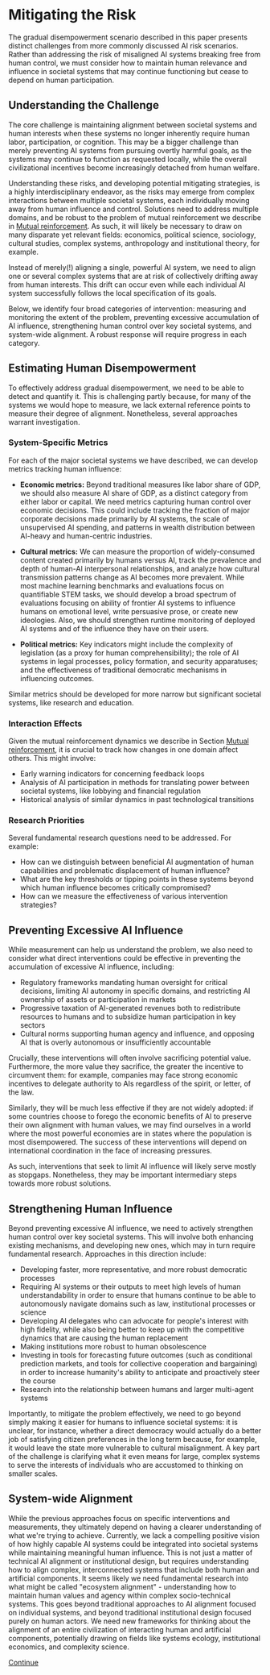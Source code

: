 # Mitigating the Risk

The gradual disempowerment scenario described in this paper presents distinct challenges from more commonly discussed AI risk scenarios. Rather than addressing the risk of misaligned AI systems breaking free from human control, we must consider how to maintain human relevance and influence in societal systems that may continue functioning but cease to depend on human participation.

<a id="understanding-the-challenge"></a>
## Understanding the Challenge

The core challenge is maintaining alignment between societal systems and human interests when these systems no longer inherently require human labor, participation, or cognition. This may be a bigger challenge than merely preventing AI systems from pursuing overtly harmful goals, as the systems may continue to function as requested locally, while the overall civilizational incentives become increasingly detached from human welfare.

Understanding these risks, and developing potential mitigating strategies, is a highly interdisciplinary endeavor, as the risks may emerge from complex interactions between multiple societal systems, each individually moving away from human influence and control. Solutions need to address multiple domains, and be robust to the problem of mutual reinforcement we describe in [Mutual reinforcement](/mutual-reinforcement). As such, it will likely be necessary to draw on many disparate yet relevant fields: economics, political science, sociology, cultural studies, complex systems, anthropology and institutional theory, for example.

Instead of merely(!) aligning a single, powerful AI system, we need to align one or several complex systems that are at risk of collectively drifting away from human interests. This drift can occur even while each individual AI system successfully follows the local specification of its goals.

Below, we identify four broad categories of intervention: measuring and monitoring the extent of the problem, preventing excessive accumulation of AI influence, strengthening human control over key societal systems, and system-wide alignment. A robust response will require progress in each category.

<a id="estimating-human-disempowerment"></a>
## Estimating Human Disempowerment

To effectively address gradual disempowerment, we need to be able to detect and quantify it. This is challenging partly because, for many of the systems we would hope to measure, we lack external reference points to measure their degree of alignment. Nonetheless, several approaches warrant investigation.

<a id="system-specific-metrics"></a>
### System-Specific Metrics

For each of the major societal systems we have described, we can develop metrics tracking human influence:

* **Economic metrics:** Beyond traditional measures like labor share of GDP, we should also measure AI share of GDP, as a distinct category from either labor or capital. We need metrics capturing human control over economic decisions. This could include tracking the fraction of major corporate decisions made primarily by AI systems, the scale of unsupervised AI spending, and patterns in wealth distribution between AI-heavy and human-centric industries.

* **Cultural metrics:** We can measure the proportion of widely-consumed content created primarily by humans versus AI, track the prevalence and depth of human-AI interpersonal relationships, and analyze how cultural transmission patterns change as AI becomes more prevalent. While most machine learning benchmarks and evaluations focus on quantifiable STEM tasks, we should develop a broad spectrum of evaluations focusing on ability of frontier AI systems to influence humans on emotional level, write persuasive prose, or create new ideologies. Also, we should strengthen runtime monitoring of deployed AI systems and of the influence they have on their users.

* **Political metrics:** Key indicators might include the complexity of legislation (as a proxy for human comprehensibility); the role of AI systems in legal processes, policy formation, and security apparatuses; and the effectiveness of traditional democratic mechanisms in influencing outcomes.

Similar metrics should be developed for more narrow but significant societal systems, like research and education.

<a id="interaction-effects"></a>
### Interaction Effects

Given the mutual reinforcement dynamics we describe in Section [Mutual reinforcement](/mutual-reinforcement), it is crucial to track how changes in one domain affect others. This might involve:

* Early warning indicators for concerning feedback loops
* Analysis of AI participation in methods for translating power between societal systems, like lobbying and financial regulation
* Historical analysis of similar dynamics in past technological transitions

<a id="research-priorities"></a>
### Research Priorities

Several fundamental research questions need to be addressed. For example:

* How can we distinguish between beneficial AI augmentation of human capabilities and problematic displacement of human influence?
* What are the key thresholds or tipping points in these systems beyond which human influence becomes critically compromised?
* How can we measure the effectiveness of various intervention strategies?

<a id="preventing-excessive-ai-influence"></a>
## Preventing Excessive AI Influence

While measurement can help us understand the problem, we also need to consider what direct interventions could be effective in preventing the accumulation of excessive AI influence, including:

* Regulatory frameworks mandating human oversight for critical decisions, limiting AI autonomy in specific domains, and restricting AI ownership of assets or participation in markets
* Progressive taxation of AI-generated revenues both to redistribute resources to humans and to subsidize human participation in key sectors 
* Cultural norms supporting human agency and influence, and opposing AI that is overly autonomous or insufficiently accountable

Crucially, these interventions will often involve sacrificing potential value. Furthermore, the more value they sacrifice, the greater the incentive to circumvent them: for example, companies may face strong economic incentives to delegate authority to AIs regardless of the spirit, or letter, of the law. 

Similarly, they will be much less effective if they are not widely adopted: if some countries choose to forego the economic benefits of AI to preserve their own alignment with human values, we may find ourselves in a world where the most powerful economies are in states where the population is most disempowered. The success of these interventions will depend on international coordination in the face of increasing pressures.

As such, interventions that seek to limit AI influence will likely serve mostly as stopgaps. Nonetheless, they may be important intermediary steps towards more robust solutions.

<a id="strengthening-human-influence"></a>
## Strengthening Human Influence

Beyond preventing excessive AI influence, we need to actively strengthen human control over key societal systems. This will involve both enhancing existing mechanisms, and developing new ones, which may in turn require fundamental research. Approaches in this direction include:

* Developing faster, more representative, and more robust democratic processes
* Requiring AI systems or their outputs to meet high levels of human understandability in order to ensure that humans continue to be able to autonomously navigate domains such as law, institutional processes or science
* Developing AI delegates who can advocate for people's interest with high fidelity, while also being better to keep up with the competitive dynamics that are causing the human replacement
* Making institutions more robust to human obsolescence
* Investing in tools for forecasting future outcomes (such as conditional prediction markets, and tools for collective cooperation and bargaining) in order to increase humanity's ability to anticipate and proactively steer the course
* Research into the relationship between humans and larger multi-agent systems

Importantly, to mitigate the problem effectively, we need to go beyond simply making it easier for humans to influence societal systems: it is unclear, for instance, whether a direct democracy would actually do a better job of satisfying citizen preferences in the long term because, for example, it would leave the state more vulnerable to cultural misalignment. A key part of the challenge is clarifying what it even means for large, complex systems to serve the interests of individuals who are accustomed to thinking on smaller scales.

<a id="system-wide-alignment"></a>
## System-wide Alignment

While the previous approaches focus on specific interventions and measurements, they ultimately depend on having a clearer understanding of what we're trying to achieve. Currently, we lack a compelling positive vision of how highly capable AI systems could be integrated into societal systems while maintaining meaningful human influence. This is not just a matter of technical AI alignment or institutional design, but requires understanding how to align complex, interconnected systems that include both human and artificial components. It seems likely we need fundamental research into what might be called "ecosystem alignment" - understanding how to maintain human values and agency within complex socio-technical systems. This goes beyond traditional approaches to AI alignment focused on individual systems, and beyond traditional institutional design focused purely on human actors. We need new frameworks for thinking about the alignment of an entire civilization of interacting human and artificial components, potentially drawing on fields like systems ecology, institutional economics, and complexity science.

[Continue](related-work)
